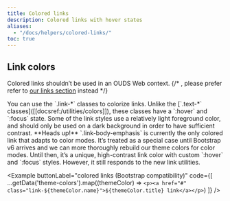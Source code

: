 ```yaml
---
title: Colored links
description: Colored links with hover states
aliases:
  - "/docs/helpers/colored-links/"
toc: true
---
```



## Link colors

Colored links shouldn’t be used in an OUDS Web context.
{/* , please prefer refer to [our links section]([[docsref:/content/typography#links]]) instead */}

<BootstrapCompatibility>
You can use the `.link-*` classes to colorize links. Unlike the [`.text-*` classes]([[docsref:/utilities/colors]]), these classes have a `:hover` and `:focus` state. Some of the link styles use a relatively light foreground color, and should only be used on a dark background in order to have sufficient contrast.

<Callout type="info" name="warning-color-assistive-technologies" />

<Callout type="info">
**Heads up!** `.link-body-emphasis` is currently the only colored link that adapts to color modes. It’s treated as a special case until Bootstrap v6 arrives and we can more thoroughly rebuild our theme colors for color modes. Until then, it’s a unique, high-contrast link color with custom `:hover` and `:focus` styles. However, it still responds to the new link utilities.
</Callout>

<Example buttonLabel="colored links (Bootstrap compatibility)" code={[
  ...getData('theme-colors').map((themeColor) => `<p><a href="#" class="link-${themeColor.name}">${themeColor.title} link</a></p>`)
]} />
</BootstrapCompatibility>
